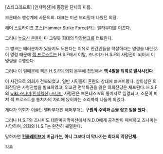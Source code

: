 [스타크래프트] [인저렉션]에 등장한 단체의 이름.

브론테스 행성계에 사문의회. 대표는 미션 브리핑때 나왔던 의장. 

해머 스트라이크 포스(Hammer Strike Force)라는 델타부대를 이끈다.

그러나 [[높으신 분들]]이 다 그렇듯 희대의 막장[[병크]]를 터트린다.

그 병크는 테러분자가 있을지도 모른다는 이유로 민간인들을 학살하라는 명령을 내린것. 이 명령 때문에 [[잭 프로스트]]는 H.S.F에서 이탈, 츠나미가 H.S.F의 사령관이 되어서 이 명령을 수행한다.

그러나 이 일때문에 잭은 H.S.F의 의회 본부에 칩입해서 '''핵 4발을 의회로 발사시킨다'''

이 사건으로 의회가 전복되었고, 일반 시민들이 혼란의 상태에 빠져버렸다. 살아남은 의회잔당은 사령관법을 발표하였고, 외교관 면책특권을 잃은 의회잔당은 체포된다. H.S.F의 [[wiki:츠나미(인저렉션) 츠나미]] 사령관은 브론테스IV의 통치자로 임명되고, 소문이 퍼져 잭 프로스트를 통치자의 자리에 앉히자는 소리까지 나돌게 되었다.

게다가 의회가 이끌던 델타부대인 해머부대는 '''구원의 주먹과 손을 잡고 일을 했다.'''

그러나 H.S.F와 츠나미도 테란마지막미션에서 N.D.O에게 공격받아 패배하고 츠나미는 사망하여, 의회와 H.S.F는 완전히 궤멸한다.

말하자면 '''[[컨클레이브]]에 버금가는, 아니 그보다 더 막나가는 희대의 막장단체.'''

[[각주]]
